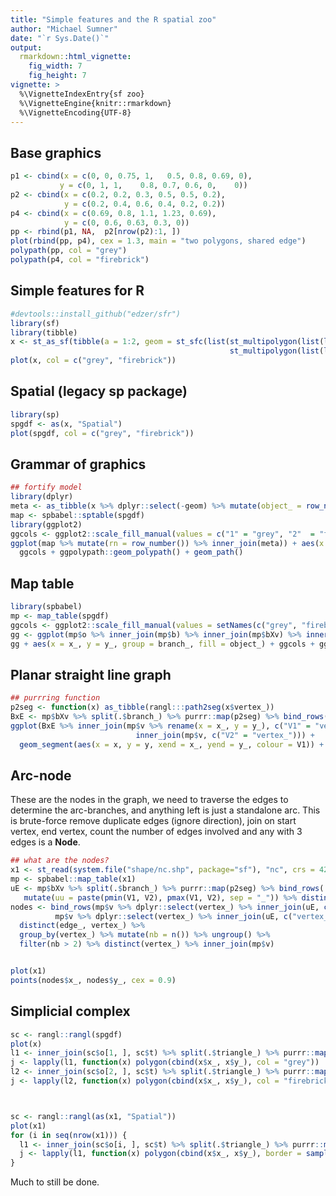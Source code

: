 ```yaml
---
title: "Simple features and the R spatial zoo"
author: "Michael Sumner"
date: "`r Sys.Date()`"
output:
  rmarkdown::html_vignette:
    fig_width: 7
    fig_height: 7
vignette: >
  %\VignetteIndexEntry{sf zoo}
  %\VignetteEngine{knitr::rmarkdown}
  %\VignetteEncoding{UTF-8}
---
```



## Base graphics


```r
p1 <- cbind(x = c(0, 0, 0.75, 1,   0.5, 0.8, 0.69, 0), 
           y = c(0, 1, 1,    0.8, 0.7, 0.6, 0,    0))
p2 <- cbind(x = c(0.2, 0.2, 0.3, 0.5, 0.5, 0.2), 
            y = c(0.2, 0.4, 0.6, 0.4, 0.2, 0.2))
p4 <- cbind(x = c(0.69, 0.8, 1.1, 1.23, 0.69), 
            y = c(0, 0.6, 0.63, 0.3, 0))
pp <- rbind(p1, NA,  p2[nrow(p2):1, ])
plot(rbind(pp, p4), cex = 1.3, main = "two polygons, shared edge")
polypath(pp, col = "grey")
polypath(p4, col = "firebrick")

```

## Simple features for R

```r
#devtools::install_github("edzer/sfr")
library(sf)
library(tibble)
x <- st_as_sf(tibble(a = 1:2, geom = st_sfc(list(st_multipolygon(list(list(p1, p2[rev(seq(nrow(p2))), ]))),  
                                                 st_multipolygon(list(list(p4)))))))
plot(x, col = c("grey", "firebrick"))
```

## Spatial (legacy sp package)

```r
library(sp)
spgdf <- as(x, "Spatial")
plot(spgdf, col = c("grey", "firebrick"))
```


## Grammar of graphics

```r
## fortify model
library(dplyr)
meta <- as_tibble(x %>% dplyr::select(-geom) %>% mutate(object_ = row_number()))
map <- spbabel::sptable(spgdf)
library(ggplot2)
ggcols <- ggplot2::scale_fill_manual(values = c("1" = "grey", "2"  = "firebrick")) 
ggplot(map %>% mutate(rn = row_number()) %>% inner_join(meta)) + aes(x = x_, y = y_, group = branch_, fill = factor(object_)) +
  ggcols + ggpolypath::geom_polypath() + geom_path()
```

## Map table

```r
library(spbabel)
mp <- map_table(spgdf)
ggcols <- ggplot2::scale_fill_manual(values = setNames(c("grey", "firebrick"), mp$o$object_))
gg <- ggplot(mp$o %>% inner_join(mp$b) %>% inner_join(mp$bXv) %>% inner_join(mp$v))
gg + aes(x = x_, y = y_, group = branch_, fill = object_) + ggcols + ggpolypath::geom_polypath() + geom_path(lwd = 2)
```


## Planar straight line graph

```r
## purrring function
p2seg <- function(x) as_tibble(rangl:::path2seg(x$vertex_))
BxE <- mp$bXv %>% split(.$branch_) %>% purrr::map(p2seg) %>% bind_rows(.id = "branch_") 
ggplot(BxE %>% inner_join(mp$v %>% rename(x = x_, y = y_), c("V1" = "vertex_")) %>% 
                            inner_join(mp$v, c("V2" = "vertex_"))) + 
  geom_segment(aes(x = x, y = y, xend = x_, yend = y_, colour = V1)) + guides(colour = FALSE)

```


## Arc-node

These are the nodes in the graph, we need to traverse the edges to determine the arc-branches, and anything left is just a standalone arc.  This is brute-force remove duplicate edges (ignore direction), join on start vertex, end vertex, count the number of edges involved and any with 3 edges is a **Node**. 

```r
## what are the nodes?
x1 <- st_read(system.file("shape/nc.shp", package="sf"), "nc", crs = 4267)
mp <- spbabel::map_table(x1)
uE <- mp$bXv %>% split(.$branch_) %>% purrr::map(p2seg) %>% bind_rows(.id = "branch_")%>% mutate(edge_ = row_number()) %>% 
   mutate(uu = paste(pmin(V1, V2), pmax(V1, V2), sep = "_")) %>% distinct(uu, .keep_all = TRUE)
nodes <- bind_rows(mp$v %>% dplyr::select(vertex_) %>% inner_join(uE, c("vertex_" = "V1")), 
          mp$v %>% dplyr::select(vertex_) %>% inner_join(uE, c("vertex_" = "V2"))) %>% 
  distinct(edge_, vertex_) %>% 
  group_by(vertex_) %>% mutate(nb = n()) %>% ungroup() %>% 
  filter(nb > 2) %>% distinct(vertex_) %>% inner_join(mp$v)


plot(x1)
points(nodes$x_, nodes$y_, cex = 0.9)
```

## Simplicial complex

```r
sc <- rangl::rangl(spgdf)
plot(x)
l1 <- inner_join(sc$o[1, ], sc$t) %>% split(.$triangle_) %>% purrr::map(function(x) inner_join(x, sc$tXv) %>% inner_join(sc$v)) 
j <- lapply(l1, function(x) polygon(cbind(x$x_, x$y_), col = "grey"))
l2 <- inner_join(sc$o[2, ], sc$t) %>% split(.$triangle_) %>% purrr::map(function(x) inner_join(x, sc$tXv) %>% inner_join(sc$v)) 
j <- lapply(l2, function(x) polygon(cbind(x$x_, x$y_), col = "firebrick"))



sc <- rangl::rangl(as(x1, "Spatial"))
plot(x1)
for (i in seq(nrow(x1))) {
  l1 <- inner_join(sc$o[i, ], sc$t) %>% split(.$triangle_) %>% purrr::map(function(x) inner_join(x, sc$tXv, "triangle_") %>% inner_join(sc$v, "vertex_")) 
  j <- lapply(l1, function(x) polygon(cbind(x$x_, x$y_), border = sample(c("grey", "firebrick", viridis::viridis(5)), 1)))
}
```

Much to still be done. 


